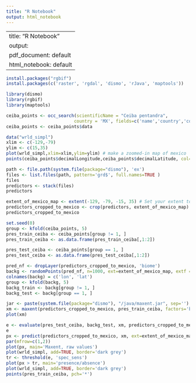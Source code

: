```yaml
---
title: "R Notebook"
output: html_notebook
---
```

---
title: "R Notebook"
output:
  pdf_document: default
  html_notebook: default
---
```r
install.packages("rgbif")
install.packages(c('raster', 'rgdal', 'dismo', 'rJava', 'maptools'))
```

```r
library(dismo)
library(rgbif)
library(maptools)
```
```r
ceiba_points <- occ_search(scientificName = "Ceiba pentandra", 
                          country = 'MX', fields=c('name','country','countryCode','stateProvince','year','decimalLatitude','decimalLongitude'), limit = 1000)
ceiba_points <- ceiba_points$data
```
```r
data("wrld_simpl")
xlim <- c(-129,-79)
ylim <- c(15,35)
plot(wrld_simpl,xlim=xlim,ylim=ylim) # make a zoomed-in map of mexico
points(ceiba_points$decimalLongitude,ceiba_points$decimalLatitude, col='green')
```
```r
path <- file.path(system.file(package="dismo"), 'ex')
files <- list.files(path, pattern='grd$', full.names=TRUE )
files
predictors <- stack(files)
predictors

extent_of_mexico_map <- extent(-129, -79, -15, 35) # Set your extent to the area we're focused on
predictors_cropped_to_mexico <- crop(predictors, extent_of_mexico_map)
predictors_cropped_to_mexico
```
```r
set.seed(0)
group <- kfold(ceiba_points, 5)
pres_train_ceiba <- ceiba_points[group != 1, ]
pres_train_ceiba <- as.data.frame(pres_train_ceiba[,1:2])

pres_test_ceiba <- ceiba_points[group == 1, ]
pres_test_ceiba <- as.data.frame(pres_test_ceiba[,1:2])

```
```r
pred_nf <- dropLayer(predictors_cropped_to_mexico, 'biome')
backg <- randomPoints(pred_nf, n=1000, ext=extent_of_mexico_map, extf = 1.25)
colnames(backg) = c('lon', 'lat')
group <- kfold(backg, 5)
backg_train <- backg[group != 1, ]
backg_test <- backg[group == 1, ]
```
```r
jar <- paste(system.file(package="dismo"), "/java/maxent.jar", sep='')
xm <- maxent(predictors_cropped_to_mexico, pres_train_ceiba, factors='biome')
plot(xm)
```
```r
e <- evaluate(pres_test_ceiba, backg_test, xm, predictors_cropped_to_mexico)
e
px <- predict(predictors_cropped_to_mexico, xm, ext=extent_of_mexico_map, progress='')
par(mfrow=c(1,2))
plot(px, main='Maxent, raw values')
plot(wrld_simpl, add=TRUE, border='dark grey')
tr <- threshold(e, 'spec_sens')
plot(px > tr, main='presence/absence')
plot(wrld_simpl, add=TRUE, border='dark grey')
points(pres_train_ceiba, pch='*')
```